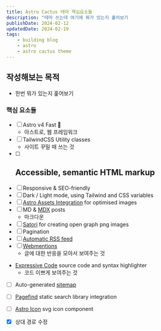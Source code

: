 ```yaml
---
title: Astro Cactus 테마 핵심요소들
description: "테마 쓰는데 여기에 뭐가 있는지 훑어보기                                                 "
publishDate: 2024-02-12
updatedDate: 2024-02-19
tags:
    - building blog
    - astro
    - astro cactus theme
---
```


## 작성해보는 목적

-   한번 뭐가 있는지 훑어보기

### 핵심 요소들

-   [ ] Astro v4 Fast 🚀
    -   아스트로, 웹 프레임워크
-   [ ] TailwindCSS Utility classes
    -   사이트 꾸밀 때 쓰는 것
-   [ ] Accessible, semantic HTML markup
    -
-   [ ] Responsive & SEO-friendly
-   [ ] Dark / Light mode, using Tailwind and CSS variables
-   [ ] [Astro Assets Integration](https://docs.astro.build/en/guides/assets/) for optimised images
-   [ ] MD & [MDX](https://docs.astro.build/en/guides/markdown-content/#mdx-only-features) posts
    -   마크다운
-   [ ] [Satori](https://github.com/vercel/satori) for creating open graph png images
-   [ ] Pagination
-   [ ] [Automatic RSS feed](https://docs.astro.build/en/guides/rss)
-   [ ] [Webmentions](https://webmention.io/)
    - 글에 대한 반응을 모아서 보여주는 것  
-   [Expressive Code](https://expressive-code.com/) source code and syntax highlighter
    -   코드 이쁘게 보여주는 것
-   [ ] Auto-generated [sitemap](https://docs.astro.build/en/guides/integrations-guide/sitemap/)
-   [ ] [Pagefind](https://pagefind.app/) static search library integration
-   [ ] [Astro Icon](https://github.com/natemoo-re/astro-icon) svg icon component
-   [x] 상대 경로 수정



